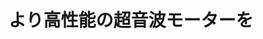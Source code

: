 ﻿---
title: "より高性能の超音波モーターを"
category: "工学院"
vol: "15"
interviewee: "上羽 貞行 "
url: ""
tags: []
pdf: "15-2.pdf"
career: ""
preface: "------------"
---
